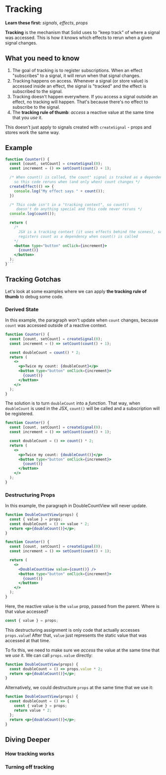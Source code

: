 # Tracking

**Learn these first:** _signals_, _effects_, _props_

**Tracking** is the mechanism that Solid uses to "keep track" of where a signal was accessed.
This is how it knows which effects to rerun when a given signal changes.

## What you need to know

1. The goal of tracking is to register subscriptions. When an effect "subscribes" to a signal, it will rerun when that signal changes.
2. Tracking happens on access. Whenever a signal (or store value) is accessed inside an effect, the signal is "tracked" and the effect is subscribed to the signal.
3. Tracking doesn't happen everywhere. If you access a signal outside an effect, no tracking will happen. That's because there's no effect to subscribe to the signal.
4. The **tracking rule of thumb**: _access_ a reactive value at the same time that you _use_ it.

This doesn't just apply to signals created with `createSignal` - props and stores work the same way.

## Example

````jsx
function Counter() {
  const [count, setCount] = createSignal(0);
  const increment = () => setCount(count() + 1);

  /* When count() is called, the count" signal is tracked as a dependency of this effect,
    so this code reruns when (and only when) count changes */
  createEffect(() => {
    console.log("My effect says " + count());
  })

  /* This code isn't in a "tracking context", so count()
     doesn't do anything special and this code never reruns */
  console.log(count());

  return (
    /*
      JSX is a tracking context (it uses effects behind the scenes), so this code
      registers count as a dependency when count() is called
    */
    <button type="button" onClick={increment}>
      {count()}
    </button>
  );
}```


````

## Tracking Gotchas

Let's look at some examples where we can apply **the tracking rule of thumb** to debug some code.

### Derived State

In this example, the paragraph won't update when `count` changes, because `count` was accessed outside of a reactive context.

```jsx
function Counter() {
  const [count, setCount] = createSignal(0);
  const increment = () => setCount(count() + 1);

  const doubleCount = count() * 2;
  return (
    <>
      <p>Twice my count: {doubleCount}</p>
      <button type="button" onClick={increment}>
        {count()}
      </button>
    </>
  );
}
```

The solution is to turn `doubleCount` into a _function_. That way, when `doubleCount` is used
in the JSX, `count()` will be called and a subscription will be registered.

```jsx
function Counter() {
  const [count, setCount] = createSignal(0);
  const increment = () => setCount(count() + 1);

  const doubleCount = () => count() * 2;
  return (
    <>
      <p>Twice my count: {doubleCount()}</p>
      <button type="button" onClick={increment}>
        {count()}
      </button>
    </>
  );
}
```

### Destructuring Props

In this example, the paragraph in DoubleCountView will never update.

```jsx
function DoubleCountView(props) {
  const { value } = props;
  const doubleCount = () => value * 2;
  return <p>{doubleCount()}</p>;
}

function Counter() {
  const [count, setCount] = createSignal(0);
  const increment = () => setCount(count() + 1);

  return (
    <>
      <DoubleCountView value={count()} />
      <button type="button" onClick={increment}>
        {count()}
      </button>
    </>
  );
}
```

Here, the reactive value is the `value` prop, passed from the parent. Where is that value accessed?

```jsx
const { value } = props;
```

This destructuring assignment is only code that actually accesses `props.value`!
After that, `value` just represents the static value that was accessed at that time.

To fix this, we need to make sure we _access_ the value at the same time that we _use_ it.
We can call `props.value` directly:

```jsx
function DoubleCountView(props) {
  const doubleCount = () => props.value * 2;
  return <p>{doubleCount()}</p>;
}
```

Alternatively, we could destructure `props` at the same time that we use it:

```jsx
function DoubleCountView(props) {
  const doubleCount = () => {
    const { value } = props;
    return value * 2;
  };
  return <p>{doubleCount()}</p>;
}
```

## Diving Deeper

### How tracking works

### Turning off tracking

```

```

